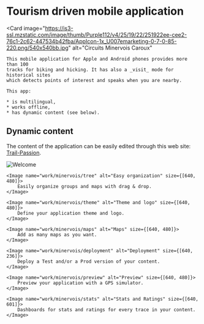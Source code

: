
# Tourism driven mobile application

<Card 
    image="https://is3-ssl.mzstatic.com/image/thumb/Purple112/v4/25/19/22/251922ee-cee2-76c1-2c62-447534b42fba/AppIcon-1x_U007emarketing-0-7-0-85-220.png/540x540bb.jpg"
    alt="Circuits Minervois Caroux"
>
    This mobile application for Apple and Android phones provides more than 100
    tracks for biking and hicking. It has also a _visit_ mode for historical sites
    which detects points of interest and speaks when you are nearby.

    This app:

    * is multilingual,
    * works offline,
    * has dynamic content (see below).

</Card>

<Flex>
    <GooglePlayLink id="com.trailpassionwebguide.app3" />
    <AppleStoreLink id="circuits-minervois-caroux/id1557437521" />
</Flex>

## Dynamic content

The content of the application can be easily edited through this web site:
[Trail-Passion](https://trail-passion.net/tour).

<Flex>
    <Image name="work/minervois/welcome" alt="Welcome" size={[640, 480]}/>

    <Image name="work/minervois/tree" alt="Easy organization" size={[640, 480]}>
        Easily organize groups and maps with drag & drop.
    </Image>

    <Image name="work/minervois/theme" alt="Theme and logo" size={[640, 480]}>
        Define your application theme and logo.
    </Image>

    <Image name="work/minervois/maps" alt="Maps" size={[640, 480]}>
        Add as many maps as you want.
    </Image>

    <Image name="work/minervois/deployment" alt="Deployment" size={[640, 236]}>
        Deploy a Test and/or a Prod version of your content.
    </Image>

    <Image name="work/minervois/preview" alt="Preview" size={[640, 480]}>
        Preview your application with a GPS simulator.
    </Image>

    <Image name="work/minervois/stats" alt="Stats and Ratings" size={[640, 601]}>
        Dashboards for stats and ratings for every trace in your content.
    </Image>

</Flex>
